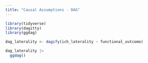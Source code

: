 ```yaml
---
title: "Causal Assumptions - DAG"
---
```



```r

library(tidyverse)
library(dagitty)
library(ggdag)

```


```r

dag_laterality <- dagify(ich_laterality ~ functional_outcome)

dag_laterality |>
  ggdag()

```